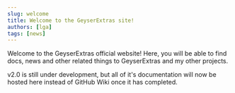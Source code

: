 ```yaml
---
slug: welcome
title: Welcome to the GeyserExtras site!
authors: [lga]
tags: [news]
---
```


Welcome to the GeyserExtras official website! Here, you will be able to find docs, news and other related things to GeyserExtras and my other projects.

<!-- truncate -->

v2.0 is still under development, but all of it's documentation will now be hosted here instead of GitHub Wiki once it has completed.